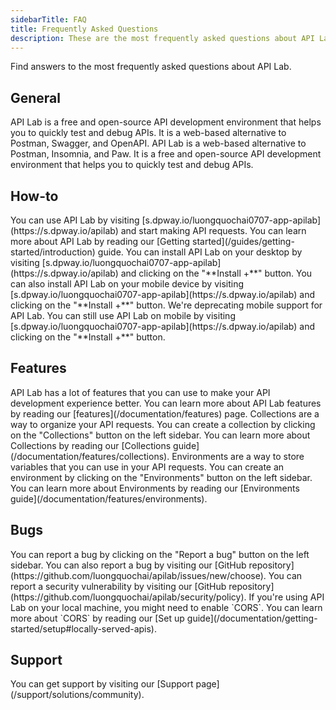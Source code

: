 ```yaml
---
sidebarTitle: FAQ
title: Frequently Asked Questions
description: These are the most frequently asked questions about API Lab.
---
```


Find answers to the most frequently asked questions about API Lab.

## General

<AccordionGroup>
  <Accordion title="What is API Lab?">
    API Lab is a free and open-source API development environment that helps you to quickly test and debug APIs. It is a web-based alternative to Postman, Swagger, and OpenAPI.
  </Accordion>
  <Accordion title="What is the difference between API Lab and Postman/Insomnia/Paw/Httpie?">
    API Lab is a web-based alternative to Postman, Insomnia, and Paw. It is a free and open-source API development environment that helps you to quickly test and debug APIs.
  </Accordion>
</AccordionGroup>

## How-to

<AccordionGroup>
  <Accordion title="How to use API Lab?">
    You can use API Lab by visiting [s.dpway.io/luongquochai0707-app-apilab](https://s.dpway.io/apilab) and start making API requests. You can learn more about API Lab by reading our [Getting started](/guides/getting-started/introduction) guide.
  </Accordion>
  <Accordion title="How to install API Lab?">
    You can install API Lab on your desktop by visiting [s.dpway.io/luongquochai0707-app-apilab](https://s.dpway.io/apilab) and clicking on the "**Install +**" button. You can also install API Lab on your mobile device by visiting [s.dpway.io/luongquochai0707-app-apilab](https://s.dpway.io/apilab) and clicking on the "**Install +**" button.
  </Accordion>
  <Accordion title="How to use API Lab on mobile?">
    We're deprecating mobile support for API Lab. You can still use API Lab on mobile by visiting [s.dpway.io/luongquochai0707-app-apilab](https://s.dpway.io/apilab) and clicking on the "**Install +**" button.
  </Accordion>
</AccordionGroup>

## Features

<AccordionGroup>
  <Accordion title="What are the features of API Lab?">
    API Lab has a lot of features that you can use to make your API development experience better. You can learn more about API Lab features by reading our [features](/documentation/features) page.
  </Accordion>
  <Accordion title="How does Collections work?">
    Collections are a way to organize your API requests. You can create a collection by clicking on the "Collections" button on the left sidebar. You can learn more about Collections by reading our [Collections guide](/documentation/features/collections).
  </Accordion>
  <Accordion title="How does Environments work?">
    Environments are a way to store variables that you can use in your API requests. You can create an environment by clicking on the "Environments" button on the left sidebar. You can learn more about Environments by reading our [Environments guide](/documentation/features/environments).
  </Accordion>
</AccordionGroup>

## Bugs

<AccordionGroup>
  <Accordion title="How to report a bug?">
    You can report a bug by clicking on the "Report a bug" button on the left sidebar. You can also report a bug by visiting our [GitHub repository](https://github.com/luongquochai/apilab/issues/new/choose).
  </Accordion>
  <Accordion title="How to report a security vulnerability?">
    You can report a security vulnerability by visiting our [GitHub repository](https://github.com/luongquochai/apilab/security/policy).
  </Accordion>
  <Accordion title="Localhost is not working">
    If you're using API Lab on your local machine, you might need to enable `CORS`. You can learn more about `CORS` by reading our [Set up guide](/documentation/getting-started/setup#locally-served-apis).
  </Accordion>
</AccordionGroup>

## Support

<AccordionGroup>
  <Accordion title="How to get support?">
    You can get support by visiting our [Support page](/support/solutions/community).
  </Accordion>
</AccordionGroup>
